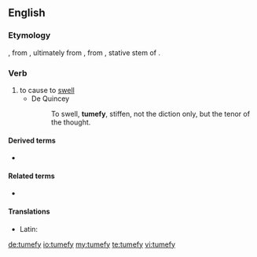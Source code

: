 ==English==

===Etymology===
{{etyl|fr|en}}, from {{etyl|la|en}}, ultimately from {{term|tumeo|tumeō|lang=la}}, from {{etyl|ine-pro|en}} {{m|ine-pro|*tum-éh₁-||to be swelling}}, stative stem of {{m|ine-pro|*tum-||to swell}}.

===Verb===
{{en-verb|tumefies|tumefying|tumefied}}

# to cause to [[swell]]
#* De Quincey
#*: To swell, '''tumefy''', stiffen, not the diction only, but the tenor of the thought.

====Derived terms====
* {{l|en|tumefaction}}

====Related terms====
* {{l|en|tumescent}}

====Translations====
{{trans-top|to cause to swell}}
* Latin: {{t|la|tumefaciō}}
{{trans-mid}}
{{trans-bottom}}

[[de:tumefy]]
[[io:tumefy]]
[[my:tumefy]]
[[te:tumefy]]
[[vi:tumefy]]